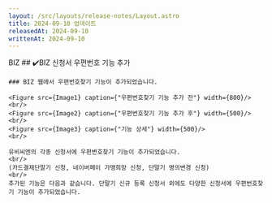 ```yaml
---
layout: /src/layouts/release-notes/Layout.astro
title: 2024-09-10 업데이트
releasedAt: 2024-09-10
writtenAt: 2024-09-10
---
```



<Frame>
    <Badge style={'web'}>BIZ</Badge>
    ## ✔️BIZ 신청서 우편번호 기능 추가

    ### BIZ 웹에서 우편번호찾기 기능이 추가되었습니다.

    <Figure src={Image1} caption={"우편번호찾기 기능 추가 전"} width={800}/>
    <br/>
    <Figure src={Image2} caption={"우편번호찾기 기능 추가 후"} width={500}/>
    <br/>
    <Figure src={Image3} caption={"기능 상세"} width={500}/>
    <br/>

    유비씨엔의 각종 신청서에 우편변호찾기 기능이 추가되었습니다.
    <br/>
    (카드결제단말기 신청, 네이버페이 가맹희망 신청, 단말기 명의변경 신청)
    <br/>
    추가된 기능은 다음과 같습니다. 단말기 신규 등록 신청서 외에도 다양한 신청서에 우편번호찾기 기능이 추가되었습니다.



</Frame>